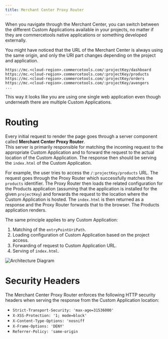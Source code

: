```yaml
---
title: Merchant Center Proxy Router
---
```


When you navigate through the Merchant Center, you can switch between the different Custom Applications available in your projects, no matter if they are commercetools native applications or something developed externally.

You might have noticed that the URL of the Merchant Center is always using the same origin, and only the URI part changes depending on the project and application.

```
https://mc.<cloud-region>.commercetools.com/:projectKey/dashboard
https://mc.<cloud-region>.commercetools.com/:projectKey/products
https://mc.<cloud-region>.commercetools.com/:projectKey/orders
https://mc.<cloud-region>.commercetools.com/:projectKey/avengers
...
```

This way it looks like you are using one single web application even though underneath there are multiple Custom Applications.

# Routing

Every initial request to render the page goes through a server component called **Merchant Center Proxy Router**.<br />
This server is primarily responsible for matching the incoming request to the appropriate Custom Application and to forward the request to the actual location of the Custom Application. The response then should be serving the `index.html` of the Custom Application.

For example, the user tries to access the `/:projectKey/products` URL. The request goes through the Proxy Router which successfully matches the `products` identifier. The Proxy Router then loads the related configuration for the Products application (assuming that the application is installed for the given `projectKey`) and forwards the request to the location where the Custom Application is hosted. The `index.html` is then returned as a response and the Proxy Router forwards that to the browser. The Products application renders.

The same principle applies to any Custom Application:
1. Matching of the `entryPointUriPath`.
2. Loading configuration of Custom Application based on the project access.
3. Forwarding of request to Custom Application URL.
4. Serving of `index.html`.

![Architecture Diagram](/images/merchant-center-proxy-router.png 'Merchant Center Proxy Router architecture')

# Security Headers

The Merchant Center Proxy Router enforces the following HTTP security headers when serving the response from the Custom Application location:

* `Strict-Transport-Security: 'max-age=31536000'`
* `X-XSS-Protection: '1; mode=block'`
* `X-Content-Type-Options: 'nosniff`
* `X-Frame-Options: 'DENY'`
* `Referrer-Policy: 'same-origin`
